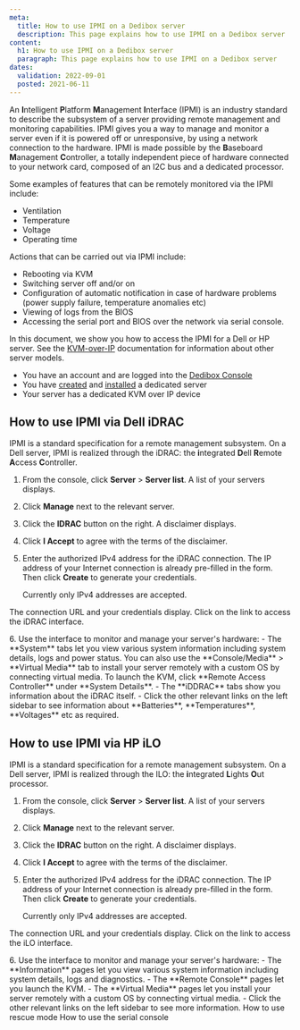 ```yaml
---
meta:
  title: How to use IPMI on a Dedibox server
  description: This page explains how to use IPMI on a Dedibox server
content:
  h1: How to use IPMI on a Dedibox server
  paragraph: This page explains how to use IPMI on a Dedibox server
dates:
  validation: 2022-09-01
  posted: 2021-06-11
---
```


An **I**ntelligent **P**latform **M**anagement **I**nterface (IPMI) is an industry standard to describe the subsystem of a server providing remote management and monitoring capabilities. IPMI gives you a way to manage and monitor a server even if it is powered off or unresponsive, by using a network connection to the hardware. IPMI is made possible by the **B**aseboard **M**anagement **C**ontroller, a totally independent piece of hardware connected to your network card, composed of an I2C bus and a dedicated processor.

Some examples of features that can be remotely monitored via the IPMI include:

  - Ventilation
  - Temperature
  - Voltage
  - Operating time

Actions that can be carried out via IPMI include:

  - Rebooting via KVM 
  - Switching server off and/or on
  - Configuration of automatic notification in case of hardware problems (power supply failure, temperature anomalies etc)
  - Viewing of logs from the BIOS
  - Accessing the serial port and BIOS over the network via serial console.

In this document, we show you how to access the IPMI for a Dell or HP server. See the [KVM-over-IP](/dedibox/kvm-over-ip/) documentation for information about other server models.

<Message type="requirement">

  - You have an account and are logged into the [Dedibox Console](https://console.online.net)
  - You have [created](/dedibox/dedicated-servers/how-to/order-a-server) and [installed](/dedibox/dedicated-servers/how-to/install-a-server) a dedicated server
  - Your server has a dedicated KVM over IP device

</Message>

## How to use IPMI via Dell iDRAC

IPMI is a standard specification for a remote management subsystem. On a Dell server, IPMI is realized through the iDRAC: the **i**ntegrated **D**ell **R**emote **A**ccess **C**ontroller.

1. From the console, click **Server** > **Server list**. A list of your servers displays.
2. Click **Manage** next to the relevant server.
3. Click the **IDRAC** button on the right. A disclaimer displays.
4. Click **I Accept** to agree with the terms of the disclaimer.
5. Enter the authorized IPv4 address for the iDRAC connection. The IP address of your Internet connection is already pre-filled in the form. Then click **Create** to generate your credentials.

    <Message type="note">

    Currently only IPv4 addresses are accepted.

    </Message>

  The connection URL and your credentials display. Click on the link to access the iDRAC interface.

  <Lightbox src="scaleway-idrac.webp" alt="" />
6. Use the interface to monitor and manage your server's hardware:
  - The **System** tabs let you view various system information including system details, logs and power status. You can also use the **Console/Media** > **Virtual Media** tab to install your server remotely with a custom OS by connecting virtual media. To launch the KVM, click **Remote Access Controller** under **System Details**.
  - The **iDDRAC** tabs show you information about the iDRAC itself.
  - Click the other relevant links on the left sidebar to see information about **Batteries**, **Temperatures**, **Voltages** etc as required.

## How to use IPMI via HP iLO

IPMI is a standard specification for a remote management subsystem. On a Dell server, IPMI is realized through the ILO: the **i**ntegrated **L**ights **O**ut processor.

1. From the console, click **Server** > **Server list**. A list of your servers displays.
2. Click **Manage** next to the relevant server.
3. Click the **IDRAC** button on the right. A disclaimer displays.
4. Click **I Accept** to agree with the terms of the disclaimer.
5. Enter the authorized IPv4 address for the iDRAC connection. The IP address of your Internet connection is already pre-filled in the form. Then click **Create** to generate your credentials.

    <Message type="note">

    Currently only IPv4 addresses are accepted.

    </Message>

  The connection URL and your credentials display. Click on the link to access the iLO interface.

  <Lightbox src="scaleway-ilo.webp" alt="" />
6. Use the interface to monitor and manage your server's hardware:
  - The **Information** pages let you view various system information including system details, logs and diagnostics.
  - The **Remote Console** pages let you launch the KVM.
  - The **Virtual Media** pages let you install your server remotely with a custom OS by connecting virtual media.
  - Click the other relevant links on the left sidebar to see more information.

<Navigation title="See Also">
  <PreviousButton to="/dedibox/dedicated-servers/how-to/use-rescue-mode/">How to use rescue mode</PreviousButton>
  <NextButton to="/dedibox/dedicated-servers/how-to/use-serial-console/">How to use the serial console</NextButton>
</Navigation>

